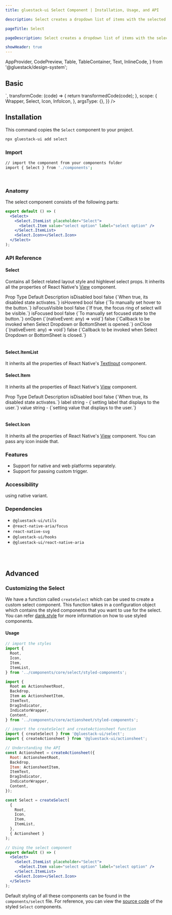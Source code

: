 ```yaml
---
title: gluestack-ui Select Component | Installation, Usage, and API

description: Select creates a dropdown list of items with the selected item in closed view.

pageTitle: Select

pageDescription: Select creates a dropdown list of items with the selected item in closed view.

showHeader: true
---
```



<Meta title="components/Forms/Select" />

  AppProvider,
  CodePreview,
  Table,
  TableContainer,
  Text,
  InlineCode,
} from '@gluestack/design-system';


## Basic

<AppProvider>
  <CodePreview
    showComponentRenderer={true}
    showArgsController={false}
    metaData={{
      code: `
 <Select>
  <Select.ItemList placeholder="Select">
    <Select.Item value="select option" label="select option" />
    <Select.Item value="select option 1" label="select option 1" />
    <Select.Item value="select option 2" label="select option 2" />
    <Select.Item value="select option 3" label="select option 3" />
  </Select.ItemList>
  <Select.Icon>
      <Icon as={InfoIcon} />
  </Select.Icon>
</Select>
`,
      transformCode: (code) => {
        return transformedCode(code);
      },
      scope: {
        Wrapper,
        Select,
        Icon,
        InfoIcon,
      },
      argsType: {},
    }}
  />
</AppProvider>
<br />

## Installation

This command copies the `Select` component to your project.

```bash
npx gluestack-ui add select
```

### Import

```bash
// import the component from your components folder
import { Select } from './components';
```

<br />

### Anatomy

The select component consists of the following parts:

```jsx
export default () => (
  <Select>
    <Select.ItemList placeholder="Select">
      <Select.Item value="select option" label="select option" />
    </Select.ItemList>
    <Select.Icon></Select.Icon>
  </Select>
);
```

### API Reference

#### Select

Contains all Select related layout style and highlevel select props.
It inherits all the properties of React Native's [View](https://reactnative.dev/docs/view#props) component.

<AppProvider>
  <TableContainer>
    <Table>
      <Table.THead>
        <Table.TR>
          <Table.TH>
            <Table.TText>Prop</Table.TText>
          </Table.TH>
          <Table.TH>
            <Table.TText>Type</Table.TText>
          </Table.TH>
          <Table.TH>
            <Table.TText>Default</Table.TText>
          </Table.TH>
          <Table.TH>
            <Table.TText>Description</Table.TText>
          </Table.TH>
        </Table.TR>
      </Table.THead>
      <Table.TBody>
        <Table.TR>
          <Table.TD>
            <Table.TText>
              <InlineCode>isDisabled</InlineCode>
            </Table.TText>
          </Table.TD>
          <Table.TD>
            <Table.TText>bool</Table.TText>
          </Table.TD>
          <Table.TD>
            <Table.TText>false</Table.TText>
          </Table.TD>
          <Table.TD>
            <Table.TText>{`When true, its disabled state activates.`}</Table.TText>
          </Table.TD>
        </Table.TR>
        <Table.TR>
          <Table.TD>
            <Table.TText>
              <InlineCode>isHovered</InlineCode>
            </Table.TText>
          </Table.TD>
          <Table.TD>
            <Table.TText>bool</Table.TText>
          </Table.TD>
          <Table.TD>
            <Table.TText>false</Table.TText>
          </Table.TD>
          <Table.TD>
            <Table.TText>{`To manually set hover to the button.`}</Table.TText>
          </Table.TD>
        </Table.TR>
        <Table.TR>
          <Table.TD>
            <Table.TText>
              <InlineCode>isFocusVisible</InlineCode>
            </Table.TText>
          </Table.TD>
          <Table.TD>
            <Table.TText>bool</Table.TText>
          </Table.TD>
          <Table.TD>
            <Table.TText>false</Table.TText>
          </Table.TD>
          <Table.TD>
            <Table.TText>{`If true, the focus ring of select will be visible.`}</Table.TText>
          </Table.TD>
        </Table.TR>
        <Table.TR>
          <Table.TD>
            <Table.TText>
              <InlineCode>isFocused</InlineCode>
            </Table.TText>
          </Table.TD>
          <Table.TD>
            <Table.TText>bool</Table.TText>
          </Table.TD>
          <Table.TD>
            <Table.TText>false</Table.TText>
          </Table.TD>
          <Table.TD>
            <Table.TText>{`To manually set focused state to the button.`}</Table.TText>
          </Table.TD>
        </Table.TR>
        <Table.TR>
          <Table.TD>
            <Table.TText>
              <InlineCode>onOpen</InlineCode>
            </Table.TText>
          </Table.TD>
          <Table.TD>
            <Table.TText>{`(nativeEvent: any) => void`}</Table.TText>
          </Table.TD>
          <Table.TD>
            <Table.TText>false</Table.TText>
          </Table.TD>
          <Table.TD>
            <Table.TText>{`Callback to be invoked when Select Dropdown or BottomSheet is opened.`}</Table.TText>
          </Table.TD>
        </Table.TR>
        <Table.TR>
          <Table.TD>
            <Table.TText>
              <InlineCode>onClose</InlineCode>
            </Table.TText>
          </Table.TD>
          <Table.TD>
            <Table.TText>{`(nativeEvent: any) => void`}</Table.TText>
          </Table.TD>
          <Table.TD>
            <Table.TText>false</Table.TText>
          </Table.TD>
          <Table.TD>
            <Table.TText>{`Callback to be invoked when Select Dropdown or BottomSheet is closed.`}</Table.TText>
          </Table.TD>
        </Table.TR>
      </Table.TBody>
    </Table>
  </TableContainer>
</AppProvider>

#### Select.ItemList

It inherits all the properties of React Native's [TextInput](https://reactnative.dev/docs/textInput#props) component.

#### Select.Item

It inherits all the properties of React Native's [View](https://reactnative.dev/docs/view#props) component.

<AppProvider>
  <TableContainer>
    <Table>
      <Table.THead>
        <Table.TR>
          <Table.TH>
            <Table.TText>Prop</Table.TText>
          </Table.TH>
          <Table.TH>
            <Table.TText>Type</Table.TText>
          </Table.TH>
          <Table.TH>
            <Table.TText>Default</Table.TText>
          </Table.TH>
          <Table.TH>
            <Table.TText>Description</Table.TText>
          </Table.TH>
        </Table.TR>
      </Table.THead>
      <Table.TBody>
        <Table.TR>
          <Table.TD>
            <Table.TText>
              <InlineCode>isDisabled</InlineCode>
            </Table.TText>
          </Table.TD>
          <Table.TD>
            <Table.TText>bool</Table.TText>
          </Table.TD>
          <Table.TD>
            <Table.TText>false</Table.TText>
          </Table.TD>
          <Table.TD>
            <Table.TText>{`When true, its disabled state activates.`}</Table.TText>
          </Table.TD>
        </Table.TR>
        <Table.TR>
          <Table.TD>
            <Table.TText>
              <InlineCode>label</InlineCode>
            </Table.TText>
          </Table.TD>
          <Table.TD>
            <Table.TText>string</Table.TText>
          </Table.TD>
          <Table.TD>
            <Table.TText>-</Table.TText>
          </Table.TD>
          <Table.TD>
            <Table.TText>{`setting label that displays to the user.`}</Table.TText>
          </Table.TD>
        </Table.TR>
        <Table.TR>
          <Table.TD>
            <Table.TText>
              <InlineCode>value</InlineCode>
            </Table.TText>
          </Table.TD>
          <Table.TD>
            <Table.TText>string</Table.TText>
          </Table.TD>
          <Table.TD>
            <Table.TText>-</Table.TText>
          </Table.TD>
          <Table.TD>
            <Table.TText>{`setting value that displays to the user.`}</Table.TText>
          </Table.TD>
        </Table.TR>
      </Table.TBody>
    </Table>
  </TableContainer>
</AppProvider>

#### Select.Icon

It inherits all the properties of React Native's [View](https://reactnative.dev/docs/view#props) component.
You can pass any icon inside that.

### Features

- Support for native and web platforms separately.
- Support for passing custom trigger.

### Accessibility

using native variant.

### Dependencies

- `@gluestack-ui/utils`
- `@react-native-aria/focus`
- `react-native-svg`
- `@gluestack-ui/hooks`
- `@gluestack-ui/react-native-aria`

<br />
<br />

## Advanced

### Customizing the Select

We have a function called `createSelect` which can be used to create a custom select component. This function takes in a configuration object which contains the styled components that you want to use for the select. You can refer [dank.style](https://dank.style/) for more information on how to use styled components.

#### Usage

```jsx
// import the styles
import {
  Root,
  Icon,
  Item,
  ItemList,
} from '../components/core/select/styled-components';

import {
  Root as ActionsheetRoot,
  Backdrop,
  Item as ActionsheetItem,
  ItemText,
  DragIndicator,
  IndicatorWrapper,
  Content,
} from '../components/core/actionsheet/styled-components';

// import the createSelect and createActionsheet function
import { createSelect } from '@gluestack-ui/select';
import { createActionsheet } from '@gluestack-ui/actionsheet';

// Understanding the API
const Actionsheet = createActionsheet({
  Root: ActionsheetRoot,
  Backdrop,
  Item: ActionsheetItem,
  ItemText,
  DragIndicator,
  IndicatorWrapper,
  Content,
});

const Select = createSelect(
  {
    Root,
    Icon,
    Item,
    ItemList,
  },
  { Actionsheet }
);

// Using the select component
export default () => (
  <Select>
    <Select.ItemList placeholder="Select">
      <Select.Item value="select option" label="select option" />
    </Select.ItemList>
    <Select.Icon></Select.Icon>
  </Select>
);
```

Default styling of all these components can be found in the `components/select` file. For reference, you can view the [source code](https://github.com/gluestack/gluestack-ui/blob/development/example/storybook/src/ui-components/Select/index.tsx) of the styled `Select` components.
